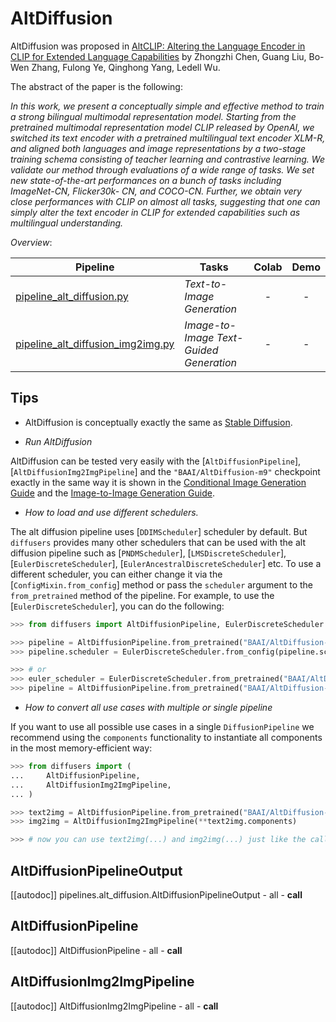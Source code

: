 <!--Copyright 2023 The HuggingFace Team. All rights reserved.

Licensed under the Apache License, Version 2.0 (the "License"); you may not use this file except in compliance with
the License. You may obtain a copy of the License at

http://www.apache.org/licenses/LICENSE-2.0

Unless required by applicable law or agreed to in writing, software distributed under the License is distributed on
an "AS IS" BASIS, WITHOUT WARRANTIES OR CONDITIONS OF ANY KIND, either express or implied. See the License for the
specific language governing permissions and limitations under the License.
-->

# AltDiffusion

AltDiffusion was proposed in [AltCLIP: Altering the Language Encoder in CLIP for Extended Language Capabilities](https://arxiv.org/abs/2211.06679) by Zhongzhi Chen, Guang Liu, Bo-Wen Zhang, Fulong Ye, Qinghong Yang, Ledell Wu.

The abstract of the paper is the following:

*In this work, we present a conceptually simple and effective method to train a strong bilingual multimodal representation model. Starting from the pretrained multimodal representation model CLIP released by OpenAI, we switched its text encoder with a pretrained multilingual text encoder XLM-R, and aligned both languages and image representations by a two-stage training schema consisting of teacher learning and contrastive learning. We validate our method through evaluations of a wide range of tasks. We set new state-of-the-art performances on a bunch of tasks including ImageNet-CN, Flicker30k- CN, and COCO-CN. Further, we obtain very close performances with CLIP on almost all tasks, suggesting that one can simply alter the text encoder in CLIP for extended capabilities such as multilingual understanding.*


*Overview*:

| Pipeline | Tasks | Colab | Demo
|---|---|:---:|:---:|
| [pipeline_alt_diffusion.py](https://github.com/huggingface/diffusers/blob/main/src/diffusers/pipelines/alt_diffusion/pipeline_alt_diffusion.py) | *Text-to-Image Generation* | - | -
| [pipeline_alt_diffusion_img2img.py](https://github.com/huggingface/diffusers/blob/main/src/diffusers/pipelines/alt_diffusion/pipeline_alt_diffusion_img2img.py) | *Image-to-Image Text-Guided Generation* | - |-

## Tips

- AltDiffusion is conceptually exactly the same as [Stable Diffusion](./stable_diffusion/overview).

- *Run AltDiffusion*

AltDiffusion can be tested very easily with the [`AltDiffusionPipeline`], [`AltDiffusionImg2ImgPipeline`] and the `"BAAI/AltDiffusion-m9"` checkpoint exactly in the same way it is shown in the [Conditional Image Generation Guide](../../using-diffusers/conditional_image_generation) and the [Image-to-Image Generation Guide](../../using-diffusers/img2img).

- *How to load and use different schedulers.*

The alt diffusion pipeline uses [`DDIMScheduler`] scheduler by default. But `diffusers` provides many other schedulers that can be used with the alt diffusion pipeline such as [`PNDMScheduler`], [`LMSDiscreteScheduler`], [`EulerDiscreteScheduler`], [`EulerAncestralDiscreteScheduler`] etc.
To use a different scheduler, you can either change it via the [`ConfigMixin.from_config`] method or pass the `scheduler` argument to the `from_pretrained` method of the pipeline. For example, to use the [`EulerDiscreteScheduler`], you can do the following:

```python
>>> from diffusers import AltDiffusionPipeline, EulerDiscreteScheduler

>>> pipeline = AltDiffusionPipeline.from_pretrained("BAAI/AltDiffusion-m9")
>>> pipeline.scheduler = EulerDiscreteScheduler.from_config(pipeline.scheduler.config)

>>> # or
>>> euler_scheduler = EulerDiscreteScheduler.from_pretrained("BAAI/AltDiffusion-m9", subfolder="scheduler")
>>> pipeline = AltDiffusionPipeline.from_pretrained("BAAI/AltDiffusion-m9", scheduler=euler_scheduler)
```


- *How to convert all use cases with multiple or single pipeline*

If you want to use all possible use cases in a single `DiffusionPipeline` we recommend using the `components` functionality to instantiate all components in the most memory-efficient way:

```python
>>> from diffusers import (
...     AltDiffusionPipeline,
...     AltDiffusionImg2ImgPipeline,
... )

>>> text2img = AltDiffusionPipeline.from_pretrained("BAAI/AltDiffusion-m9")
>>> img2img = AltDiffusionImg2ImgPipeline(**text2img.components)

>>> # now you can use text2img(...) and img2img(...) just like the call methods of each respective pipeline
```

## AltDiffusionPipelineOutput
[[autodoc]] pipelines.alt_diffusion.AltDiffusionPipelineOutput
	- all
	- __call__

## AltDiffusionPipeline
[[autodoc]] AltDiffusionPipeline
	- all
	- __call__

## AltDiffusionImg2ImgPipeline
[[autodoc]] AltDiffusionImg2ImgPipeline
	- all
	- __call__
